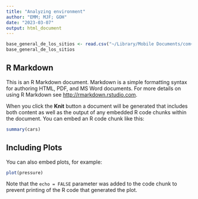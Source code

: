 ```yaml
---
title: "Analyzing environment"
author: "EMM; MJF; GOH"
date: "2023-03-07"
output: html_document
---
```


```r
base_general_de_los_sitios <- read.csv("~/Library/Mobile Documents/com~apple~CloudDocs/CCGS/Manuscritos/MS_Redes_murcis/Bases de datos/#Muestras2/base_general_de_los_sitios.csv")
base_general_de_los_sitios

```

## R Markdown

This is an R Markdown document. Markdown is a simple formatting syntax for authoring HTML, PDF, and MS Word documents. For more details on using R Markdown see <http://rmarkdown.rstudio.com>.

When you click the **Knit** button a document will be generated that includes both content as well as the output of any embedded R code chunks within the document. You can embed an R code chunk like this:

```r
summary(cars)
```

## Including Plots

You can also embed plots, for example:

```r
plot(pressure)
```

Note that the `echo = FALSE` parameter was added to the code chunk to prevent printing of the R code that generated the plot.
